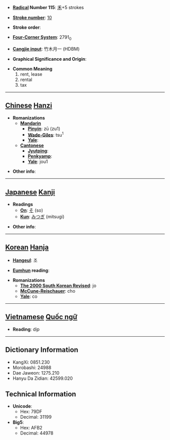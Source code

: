 * '''[[Wiktionary:Chinese radical index| Radical]] Number 115''': [[Wiktionary:Chinese radical index 禾|禾]]+5 strokes

* '''[[Wiktionary:Chinese total strokes index|Stroke number]]''': [[Wiktionary:Chinese total strokes index 10|10]]

* '''Stroke order''': 

* '''[[Wiktionary:Chinese four corner index|Four-Corner System]]''': 2791<sub>0</sub>

* '''[[Wiktionary:Chinese Cangjie index|Cangjie input]]''': 竹木月一 (HDBM)

* '''Graphical Significance and Origin''': 

* '''Common Meaning'''
*#rent, lease
*# rental
*# tax


----

== [[Chinese]] [[Hanzi]] ==

* '''Romanizations'''
** '''[[Mandarin]]'''
*** '''[[Pinyin]]''': zū (zu1)
*** '''[[Wade-Giles]]''': tsu<sup>1</sup>
*** '''[[Yale]]''': 
** '''[[Cantonese]]'''
*** '''[[Jyutping]]''':
*** '''[[Penkyamp]]''': 
*** '''[[Yale]]''': jou1

* '''Other info''': 

----

== [[Japanese]] [[Kanji]] ==

* '''Readings'''
** '''[[On]]''': [[そ]] (so)
** '''[[Kun]]''': [[みつぎ]] (mitsugi)

* '''Other info''':  

----

== [[Korean]] [[Hanja]] ==

* '''[[Hangeul]]''': 조

* '''[[Eumhun]] reading''': 

* '''Romanizations'''
** '''[[The 2000 South Korean Revised Romanization|The 2000 South Korean Revised]]''': jo
** '''[[McCune-Reischauer]]''': cho
** '''[[Yale]]''': co


----

== [[Vietnamese]] [[Quốc ngữ]] ==

* '''Reading''': dịp

----

== Dictionary Information ==

* KangXi: 0851.230
* Morobashi: 24988
* Dae Jaweon: 1275.210
* Hanyu Da Zidian: 42599.020

== Technical Information ==

* '''Unicode''':
** Hex: 79DF
** Decimal: 31199
* '''Big5''':
** Hex: AFB2
** Decimal: 44978